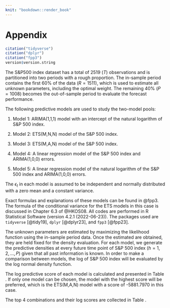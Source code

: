 ```yaml
---
knit: "bookdown::render_book"
---
```


\appendix

# Appendix  

```r
citation("tidyverse")
citation("dplyr")
citation("fpp3")
version$version.string
```


The S&P500 index dataset has a total of 2519 ($T$) observations and is partitioned into two periods with a rough proportion. The in-sample period contains the first 60% of the data ($R = 1511$), which is used to estimate all unknown parameters, including the optimal weight. The remaining 40% ($P = 1008$) becomes the out-of-sample period to evaluate the forecast performance.  

The following predictive models are used to study the two-model pools: 

1. Model 1: ARIMA(1,1,1) model with an intercept of the natural logarithm of S&P 500 index. 
\begin{equation*}
log(y_t) = c + log(y_{t-1}) + \phi_1\big[log(y_{t-1})-log(y_{t-2})\big] + \epsilon_t + \theta_1\epsilon_{t-1}
\end{equation*}

2. Model 2: ETS(M,N,N) model of the S&P 500 index.
\begin{align*}
y_t &= \ell_{t-1} (1+\epsilon_t) \\
\ell_t &= \ell_{t-1} (1+\alpha \epsilon_t) \\
\end{align*}

3. Model 3: ETS(M,A,N) model of the S&P 500 index.
\begin{align*}
y_t &= (\ell_{t-1} + b_{t-1})(1+\epsilon_t) \\
\ell_t &= (\ell_{t-1} + b_{t-1}) (1+\alpha \epsilon_t) \\
b_t &= b_{t-1} + \beta (\ell_{t-1} + b_{t-1})\epsilon_t \\
\end{align*}

4. Model 4: A linear regression model of the S&P 500 index and ARIMA(1,0,0) errors. 
\begin{align*}
y_t &= \beta_0 + \beta_1 t + u_t \\
u_t &= \phi_1 \epsilon_{t-1} + \epsilon_t
\end{align*}

5. Model 5: A linear regression model of the natural logarithm of the S&P 500 index and ARIMA(1,0,0) errors. 
\begin{align*}
log(y_t) &= \beta_0 + \beta_1 t + u_t \\
u_t &= \phi_1 \epsilon_{t-1} + \epsilon_t
\end{align*}

The $\epsilon_t$ in each model is assumed to be independent and normally distributed with a zero mean and a constant variance.


Exact formulas and explanations of these models can be found in @fpp3. The formula of the conditional variance for the ETS models in this case is discussed in Chapter 6.3 of @HKOS08. All codes are performed in R Statistical Software (version 4.2.1 (2022-06-23)). The packages used are `tidyverse` [@tidy19], `dplyr` [@dplyr23], and `fpp3` [@fpp23].


The unknown parameters are estimated by maximizing the likelihood function using the in-sample period data. Once the estimated are obtained, they are held fixed for the density evaluation. For each model, we generate the predictive densities at every future time point of S&P 500 index ($h=1,2,...,P$) given that all past information is known. In order to make a comparison between models, the log of S&P 500 index will be evaluated by the log normal density function.


The log predictive score of each model is calculated and presented in Table \ref{tab:1}. If only one model can be chosen, the model with the highest score will be preferred, which is the ETS(M,A,N) model with a score of -5881.7970 in this case.


\vspace{0.3cm}


\begin{table}[htbp!]
\centering
\caption{Log score of each candidate model}
\begin{tabular}{l*{4}{c}}
\hline
     ARIMA(1,1,1) & ETS(M,N,N) & ETS(M,A,N) & LM (linear) & LM (log) \\
    \hline
     -5911.1974 & -5883.9697  & -5881.7970 & -7532.1464 & -5918.5230\\
    \hline
\end{tabular}
\label{tab:1}
\end{table}

The top 4 combinations and their log scores are collected in Table \ref{tab:3}.

\begin{table}[ht]
  \centering
  \caption{The top four density forecast combinations evaluated by the log predictive score function}
    \begin{tabular}{ll}
    \toprule
    Combination & Log predictive score \\
    \midrule
    ARIMA(1,1,1) and ETS(M,N,N) & -5839.3045 \\
    ARIMA(1,1,1) and ETS(M,A,N) & -5842.7634 \\
    ETS(M,N,N) and  LM (log) & -5858.6397 \\
    ETS(M,A,N) and  LM (log) & -5859.7980 \\
    \bottomrule
    \end{tabular}
  \label{tab:3}
\end{table}




